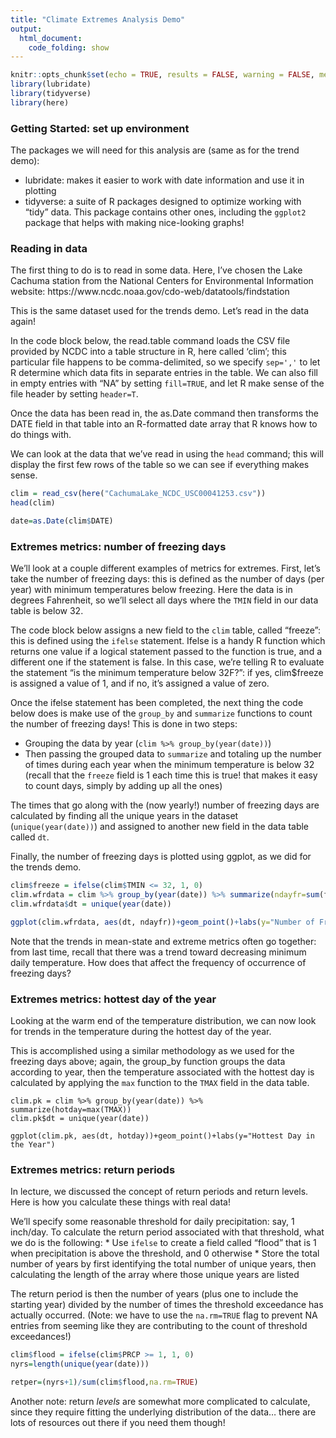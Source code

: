 ```yaml
---
title: "Climate Extremes Analysis Demo"
output: 
  html_document: 
    code_folding: show
---
```


```r
knitr::opts_chunk$set(echo = TRUE, results = FALSE, warning = FALSE, message = FALSE)
library(lubridate)
library(tidyverse)
library(here)
```
### Getting Started: set up environment

The packages we will need for this analysis are (same as for the trend demo):

* lubridate: makes it easier to work with date information and use it in plotting
* tidyverse: a suite of R packages designed to optimize working with "tidy" data. This package contains other ones, including the `ggplot2` package that helps with making nice-looking graphs!


### Reading in data

The first thing to do is to read in some data. Here, I've chosen the Lake Cachuma station from the National Centers for Environmental Information website:
https://www.ncdc.noaa.gov/cdo-web/datatools/findstation

This is the same dataset used for the trends demo. Let's read in the data again!

In the code block below, the read.table command loads the CSV file provided by NCDC into a table structure in R, here called 'clim'; this particular file happens to be comma-delimited, so we specify `sep=','` to let R determine which data fits in separate entries in the table. We can also fill in empty entries with "NA" by setting `fill=TRUE`, and let R make sense of the file header by setting `header=T`.

Once the data has been read in, the as.Date command then transforms the DATE field in that table into an R-formatted date array that R knows how to do things with.

We can look at the data that we've read in using the `head` command; this will display the first few rows of the table so we can see if everything makes sense.


```r
clim = read_csv(here("CachumaLake_NCDC_USC00041253.csv"))
head(clim)

date=as.Date(clim$DATE)


```

### Extremes metrics: number of freezing days

We'll look at a couple different examples of metrics for extremes. First, let's take the number of freezing days: this is defined as the number of days (per year) with minimum temperatures below freezing. Here the data is in degrees Fahrenheit, so we'll select all days where the `TMIN` field in our data table is below 32.

The code block below assigns a new field to the `clim` table, called "freeze": this is defined using the `ifelse` statement. Ifelse is a handy R function which returns one value if a logical statement passed to the function is true, and a different one if the statement is false. In this case, we're telling R to evaluate the statement "is the minimum temperature below 32F?": if yes, clim$freeze is assigned a value of 1, and if no, it's assigned a value of zero.

Once the ifelse statement has been completed, the next thing the code below does is make use of the `group_by` and `summarize` functions to count the number of freezing days! This is done in two steps:

* Grouping the data by year (`clim %>% group_by(year(date))`)
* Then passing the grouped data to `summarize` and totaling up the number of times during each year when the minimum temperature is below 32 (recall that the `freeze` field is 1 each time this is true! that makes it easy to count days, simply by adding up all the ones)

The times that go along with the (now yearly!) number of freezing days are calculated by finding all the unique years in the dataset (`unique(year(date))`) and assigned to another new field in the data table called `dt`.

Finally, the number of freezing days is plotted using ggplot, as we did for the trends demo.


```r

clim$freeze = ifelse(clim$TMIN <= 32, 1, 0)
clim.wfrdata = clim %>% group_by(year(date)) %>% summarize(ndayfr=sum(freeze))
clim.wfrdata$dt = unique(year(date))

ggplot(clim.wfrdata, aes(dt, ndayfr))+geom_point()+labs(y="Number of Freezing Days")
```

Note that the trends in mean-state and extreme metrics often go together: from last time, recall that there was a trend toward decreasing minimum daily temperature. How does that affect the frequency of occurrence of freezing days?


### Extremes metrics: hottest day of the year

Looking at the warm end of the temperature distribution, we can now look for trends in the temperature during the hottest day of the year.

This is accomplished using a similar methodology as we used for the freezing days above; again, the group_by function groups the data according to year, then the temperature associated with the hottest day is calculated by applying the `max` function to the `TMAX` field in the data table.

```
clim.pk = clim %>% group_by(year(date)) %>% summarize(hotday=max(TMAX))
clim.pk$dt = unique(year(date))

ggplot(clim.pk, aes(dt, hotday))+geom_point()+labs(y="Hottest Day in the Year")
```

### Extremes metrics: return periods

In lecture, we discussed the concept of return periods and return levels. Here is how you calculate these things with real data!

We'll specify some reasonable threshold for daily precipitation: say, 1 inch/day. To calculate the return period associated with that threshold, what we do is the following:
* Use `ifelse` to create a field called "flood" that is 1 when precipitation is above the threshold, and 0 otherwise
* Store the total number of years by first identifying the total number of unique years, then calculating the length of the array where those unique years are listed

The return period is then the number of years (plus one to include the starting year) divided by the number of times the threshold exceedance has actually occurred. (Note: we have to use the `na.rm=TRUE` flag to prevent NA entries from seeming like they are contributing to the count of threshold exceedances!)

``` r
clim$flood = ifelse(clim$PRCP >= 1, 1, 0)
nyrs=length(unique(year(date)))

retper=(nyrs+1)/sum(clim$flood,na.rm=TRUE)
```

Another note: return *levels* are somewhat more complicated to calculate, since they require fitting the underlying distribution of the data... there are lots of resources out there if you need them though!
